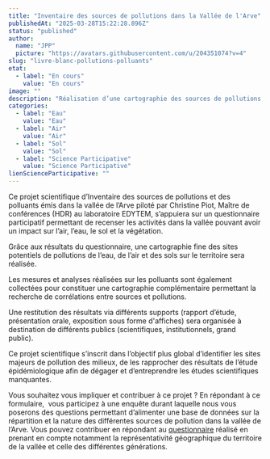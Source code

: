 ```yaml
---
title: "Inventaire des sources de pollutions dans la Vallée de l'Arve"
publishedAt: "2025-03-28T15:22:28.896Z"
status: "published"
author:
  name: "JPP"
  picture: "https://avatars.githubusercontent.com/u/204351074?v=4"
slug: "livre-blanc-pollutions-polluants"
etat:
  - label: "En cours"
    value: "En cours"
image: ""
description: "Réalisation d’une cartographie des sources de pollutions et des polluants de l’air, de l’eau et du sol sur le territoire. \nLes habitants sont acteurs de la collecte et de la remontée des données. Des ateliers de sciences participatives ont pour objectif de porter à la connaissance des habitants les méthodes et protocoles scientifiques déployés."
categories:
  - label: "Eau"
    value: "Eau"
  - label: "Air"
    value: "Air"
  - label: "Sol"
    value: "Sol"
  - label: "Science Participative"
    value: "Science Participative"
lienScienceParticipative: ""
---
```


Ce projet scientifique d’Inventaire des sources de pollutions et des polluants émis dans la vallée de l’Arve piloté par Christine Piot, Maître de conférences (HDR) au laboratoire EDYTEM, s’appuiera sur un questionnaire participatif permettant de recenser les activités dans la vallée pouvant avoir un impact sur l’air, l’eau, le sol et la végétation.

Grâce aux résultats du questionnaire, une cartographie fine des sites potentiels de pollutions de l’eau, de l’air et des sols sur le territoire sera réalisée.

Les mesures et analyses réalisées sur les polluants sont également collectées pour constituer une cartographie complémentaire permettant la recherche de corrélations entre sources et pollutions.

Une restitution des résultats via différents supports (rapport d’étude, présentation orale, exposition sous forme d'affiches) sera organisée à destination de différents publics (scientifiques, institutionnels, grand public).

Ce projet scientifique s’inscrit dans l’objectif plus global d’identifier les sites majeurs de pollution des milieux, de les rapprocher des résultats de l’étude épidémiologique afin de dégager et d’entreprendre les études scientifiques manquantes.

Vous souhaitez vous impliquer et contribuer à ce projet ? En répondant à ce formulaire,  vous participez à une enquête durant laquelle nous vous poserons des questions permettant d’alimenter une base de données sur la répartition et la nature des différentes sources de pollution dans la vallée de l’Arve. Vous pouvez contribuer en répondant au [questionnaire](https://docs.google.com/forms/d/e/1FAIpQLSdk6uOzmhfx8r5c0p0iHl84gOZghB-KvrOiQ4ngCb3rWcBDDw/viewform) réalisé en prenant en compte notamment la représentativité géographique du territoire de la vallée et celle des différentes générations.